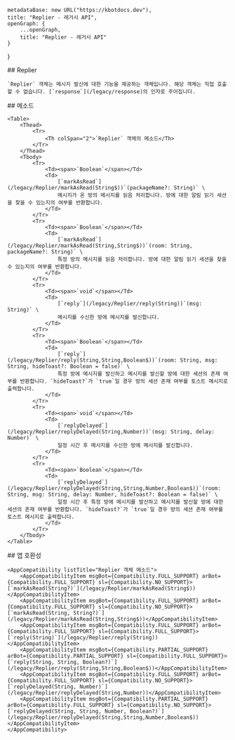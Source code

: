 
    metadataBase: new URL("https://kbotdocs.dev"),
    title: "Replier - 레거시 API",
    openGraph: {
        ...openGraph,
        title: "Replier - 레거시 API"
    }
}

<Section>
    ## Replier

    `Replier` 객체는 메시지 발신에 대한 기능을 제공하는 객체입니다. 해당 객체는 직접 호출할 수 없습니다. [`response`](/legacy/response)의 인자로 주어집니다.
</Section>
<Section>
    ## 메소드

    <Table>
        <Thead>
            <Tr>
                <Th colSpan="2">`Replier` 객체의 메소드</Th>
            </Tr>
        </Thead>
        <Tbody>
            <Tr>
                <Td><span>`Boolean`</span></Td>
                <Td>
                    [`markAsRead`](/legacy/Replier/markAsRead(String$))`(packageName?: String)` \
                    메시지가 온 방의 메시지를 읽음 처리합니다. 방에 대한 알림 읽기 세션을 찾을 수 있는지의 여부를 반환합니다.
                </Td>
            </Tr>
            <Tr>
                <Td><span>`Boolean`</span></Td>
                <Td>
                    [`markAsRead`](/legacy/Replier/markAsRead(String,String$))`(room: String, packageName?: String)` \
                    특정 방의 메시지를 읽음 처리합니다. 방에 대한 알림 읽기 세션을 찾을 수 있는지의 여부를 반환합니다.
                </Td>
            </Tr>
            <Tr>
                <Td><span>`void`</span></Td>
                <Td>
                    [`reply`](/legacy/Replier/reply(String))`(msg: String)` \
                    메시지를 수신한 방에 메시지를 발신합니다.
                </Td>
            </Tr>
            <Tr>
                <Td><span>`Boolean`</span></Td>
                <Td>
                    [`reply`](/legacy/Replier/reply(String,String,Boolean$))`(room: String, msg: String, hideToast?: Boolean = false)` \
                    특정 방에 메시지를 발신하고 메시지를 발신할 방에 대한 세션의 존재 여부를 반환합니다. `hideToast?`가 `true`일 경우 방의 세션 존재 여부를 토스트 메시지로 출력합니다.
                </Td>
            </Tr>
            <Tr>
                <Td><span>`void`</span></Td>
                <Td>
                    [`replyDelayed`](/legacy/Replier/replyDelayed(String,Number))`(msg: String, delay: Number)` \
                    일정 시간 후 메시지를 수신한 방에 메시지를 발신합니다.
                </Td>
            </Tr>
            <Tr>
                <Td><span>`Boolean`</span></Td>
                <Td>
                    [`replyDelayed`](/legacy/Replier/replyDelayed(String,String,Number,Boolean$))`(room: String, msg: String, delay: Number, hideToast?: Boolean = false)` \
                    일정 시간 후 특정 방에 메시지를 발신하고 메시지를 발신할 방에 대한 세션의 존재 여부를 반환합니다. `hideToast?`가 `true`일 경우 방의 세션 존재 여부를 토스트 메시지로 출력합니다.
                </Td>
            </Tr>
        </Tbody>
    </Table>
</Section>
<Section>
    ## 앱 호환성

    <AppCompatibility listTitle="Replier 객체 메소드">
        <AppCompatibilityItem msgBot={Compatibility.FULL_SUPPORT} arBot={Compatibility.FULL_SUPPORT} sl={Compatibility.NO_SUPPORT}>[`markAsRead(String?)`](/legacy/Replier/markAsRead(String$))</AppCompatibilityItem>
        <AppCompatibilityItem msgBot={Compatibility.FULL_SUPPORT} arBot={Compatibility.FULL_SUPPORT} sl={Compatibility.NO_SUPPORT}>[`markAsRead(String, String?)`](/legacy/Replier/markAsRead(String,String$))</AppCompatibilityItem>
        <AppCompatibilityItem msgBot={Compatibility.FULL_SUPPORT} arBot={Compatibility.FULL_SUPPORT} sl={Compatibility.FULL_SUPPORT}>[`reply(String)`](/legacy/Replier/reply(String))</AppCompatibilityItem>
        <AppCompatibilityItem msgBot={Compatibility.PARTIAL_SUPPORT} arBot={Compatibility.PARTIAL_SUPPORT} sl={Compatibility.FULL_SUPPORT}>[`reply(String, String, Boolean?)`](/legacy/Replier/reply(String,String,Boolean$))</AppCompatibilityItem>
        <AppCompatibilityItem msgBot={Compatibility.FULL_SUPPORT} arBot={Compatibility.FULL_SUPPORT} sl={Compatibility.NO_SUPPORT}>[`replyDelayed(String, Number)`](/legacy/Replier/replyDelayed(String,Number))</AppCompatibilityItem>
        <AppCompatibilityItem msgBot={Compatibility.PARTIAL_SUPPORT} arBot={Compatibility.FULL_SUPPORT} sl={Compatibility.NO_SUPPORT}>[`replyDelayed(String, String, Number, Boolean?)`](/legacy/Replier/replyDelayed(String,String,Number,Boolean$))</AppCompatibilityItem>
    </AppCompatibility>
</Section>